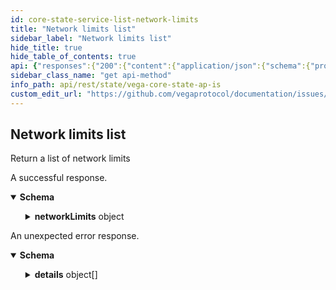 ```yaml
---
id: core-state-service-list-network-limits
title: "Network limits list"
sidebar_label: "Network limits list"
hide_title: true
hide_table_of_contents: true
api: {"responses":{"200":{"content":{"application/json":{"schema":{"properties":{"networkLimits":{"properties":{"canProposeAsset":{"title":"Are asset proposals allowed at this point in time","type":"boolean"},"canProposeMarket":{"title":"Are market proposals allowed at this point in time","type":"boolean"},"genesisLoaded":{"title":"True once the genesis file is loaded","type":"boolean"},"proposeAssetEnabled":{"title":"Are asset proposals enabled on this chain","type":"boolean"},"proposeAssetEnabledFrom":{"format":"int64","title":"The date/timestamp in unix nanoseconds at which asset proposals will be enabled (0 indicates not set)","type":"string"},"proposeMarketEnabled":{"title":"Are market proposals enabled on this chain","type":"boolean"},"proposeMarketEnabledFrom":{"format":"int64","title":"The date/timestamp in unix nanoseconds at which market proposals will be enabled (0 indicates not set)","type":"string"}},"title":"Network limits, defined in the genesis file","type":"object"}},"type":"object"}}},"description":"A successful response."},"default":{"content":{"application/json":{"schema":{"properties":{"code":{"format":"int32","type":"integer"},"details":{"items":{"additionalProperties":{},"properties":{"@type":{"type":"string"}},"type":"object"},"type":"array"},"message":{"type":"string"}},"type":"object"}}},"description":"An unexpected error response."}},"tags":["CoreStateService"],"description":"Return a list of network limits","operationId":"CoreStateService_ListNetworkLimits","method":"get","path":"/network/limits","servers":[{"url":"https://n06.testnet.vega.xyz","description":"n06"},{"url":"https://n08.testnet.vega.xyz","description":"n08"},{"url":"https://n09.testnet.vega.xyz","description":"n09"},{"url":"https://n11.testnet.vega.xyz","description":"n11"},{"url":"https://n12.testnet.vega.xyz","description":"n12"}],"info":{"title":"Vega core state APIs","version":"v0.67.3"},"postman":{"name":"Network limits list","description":{"content":"Return a list of network limits","type":"text/plain"},"url":{"path":["network","limits"],"host":["{{baseUrl}}"],"query":[],"variable":[]},"header":[{"key":"Accept","value":"application/json"}],"method":"GET"}}
sidebar_class_name: "get api-method"
info_path: api/rest/state/vega-core-state-ap-is
custom_edit_url: "https://github.com/vegaprotocol/documentation/issues/new?labels=documentation&title=[Documentation] Requesting changes to 'Network limits list' (core-state-service-list-network-limits)"
---
```



## Network limits list



Return a list of network limits

<div><ApiTabs><TabItem label={"200"} value={"200"}><div>

A successful response.

</div><div><MimeTabs schemaType={"response"}><TabItem label={"application/json"} value={"application/json"}><SchemaTabs><TabItem label={"Schema"} value={"Schema"}><details style={{}} data-collapsed={false} open={true}><summary style={{"textAlign":"left"}}><strong>Schema</strong></summary><div style={{"textAlign":"left","marginLeft":"1rem"}}></div><ul style={{"marginLeft":"1rem"}}><SchemaItem collapsible={true} className={"schemaItem"}><details style={{}}><summary style={{}}><strong>networkLimits</strong><span style={{"opacity":"0.6"}}> object</span></summary><div style={{"marginLeft":"1rem"}}><SchemaItem collapsible={false} name={"canProposeAsset"} required={false} schemaDescription={undefined} schemaName={"Are asset proposals allowed at this point in time"} qualifierMessage={undefined} defaultValue={undefined}></SchemaItem><SchemaItem collapsible={false} name={"canProposeMarket"} required={false} schemaDescription={undefined} schemaName={"Are market proposals allowed at this point in time"} qualifierMessage={undefined} defaultValue={undefined}></SchemaItem><SchemaItem collapsible={false} name={"genesisLoaded"} required={false} schemaDescription={undefined} schemaName={"True once the genesis file is loaded"} qualifierMessage={undefined} defaultValue={undefined}></SchemaItem><SchemaItem collapsible={false} name={"proposeAssetEnabled"} required={false} schemaDescription={undefined} schemaName={"Are asset proposals enabled on this chain"} qualifierMessage={undefined} defaultValue={undefined}></SchemaItem><SchemaItem collapsible={false} name={"proposeAssetEnabledFrom"} required={false} schemaDescription={undefined} schemaName={"int64"} qualifierMessage={undefined} defaultValue={undefined}></SchemaItem><SchemaItem collapsible={false} name={"proposeMarketEnabled"} required={false} schemaDescription={undefined} schemaName={"Are market proposals enabled on this chain"} qualifierMessage={undefined} defaultValue={undefined}></SchemaItem><SchemaItem collapsible={false} name={"proposeMarketEnabledFrom"} required={false} schemaDescription={undefined} schemaName={"int64"} qualifierMessage={undefined} defaultValue={undefined}></SchemaItem></div></details></SchemaItem></ul></details></TabItem><TabItem label={"Example (from schema)"} value={"Example (from schema)"}><ResponseSamples responseExample={"{\n  \"networkLimits\": {\n    \"canProposeAsset\": true,\n    \"canProposeMarket\": true,\n    \"genesisLoaded\": true,\n    \"proposeAssetEnabled\": true,\n    \"proposeAssetEnabledFrom\": \"string\",\n    \"proposeMarketEnabled\": true,\n    \"proposeMarketEnabledFrom\": \"string\"\n  }\n}"} language={"json"}></ResponseSamples></TabItem></SchemaTabs></TabItem></MimeTabs></div></TabItem><TabItem label={"default"} value={"default"}><div>

An unexpected error response.

</div><div><MimeTabs schemaType={"response"}><TabItem label={"application/json"} value={"application/json"}><SchemaTabs><TabItem label={"Schema"} value={"Schema"}><details style={{}} data-collapsed={false} open={true}><summary style={{"textAlign":"left"}}><strong>Schema</strong></summary><div style={{"textAlign":"left","marginLeft":"1rem"}}></div><ul style={{"marginLeft":"1rem"}}><SchemaItem collapsible={false} name={"code"} required={false} schemaDescription={undefined} schemaName={"int32"} qualifierMessage={undefined} defaultValue={undefined}></SchemaItem><SchemaItem collapsible={true} className={"schemaItem"}><details style={{}}><summary style={{}}><strong>details</strong><span style={{"opacity":"0.6"}}> object[]</span></summary><div style={{"marginLeft":"1rem"}}><SchemaItem collapsible={false} name={"@type"} required={false} schemaDescription={undefined} schemaName={"string"} qualifierMessage={undefined} defaultValue={undefined}></SchemaItem></div></details></SchemaItem><SchemaItem collapsible={false} name={"message"} required={false} schemaDescription={undefined} schemaName={"string"} qualifierMessage={undefined} defaultValue={undefined}></SchemaItem></ul></details></TabItem><TabItem label={"Example (from schema)"} value={"Example (from schema)"}><ResponseSamples responseExample={"{\n  \"code\": 0,\n  \"details\": [\n    {\n      \"@type\": \"string\"\n    }\n  ],\n  \"message\": \"string\"\n}"} language={"json"}></ResponseSamples></TabItem></SchemaTabs></TabItem></MimeTabs></div></TabItem></ApiTabs></div>
